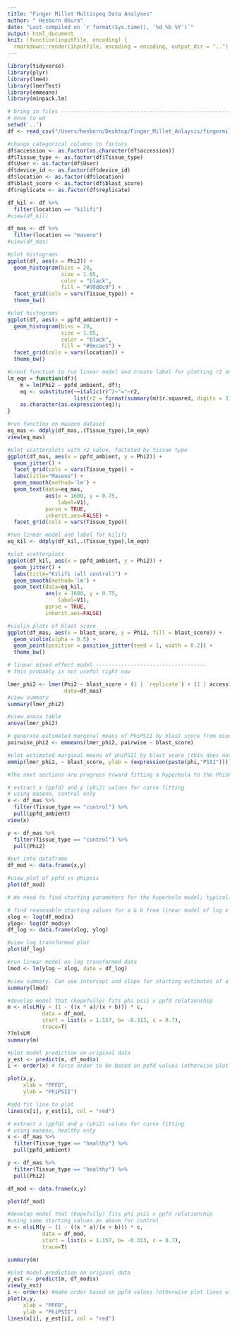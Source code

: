 ```yaml
---
title: "Finger Millet Multispeq Data Analyses"
author: " Hesborn Obura"
date: "Last compiled on `r format(Sys.time(), '%d %b %Y')`"
output: html_document
knit: (function(inputFile, encoding) {
  rmarkdown::render(inputFile, encoding = encoding, output_dir = "..") })
---
```


```r
library(tidyverse)
library(plyr)
library(lme4)
library(lmerTest)
library(emmeans)
library(minpack.lm)
```

```r

# bring in files -----------------------------------------------------------
# move to wd
setwd('..')
df <- read_csv("/Users/hesborn/Desktop/Finger_Millet_Anlaysis/fingermillet_blast/data/cleaned/dataset_combined.csv")

```

```r

#change categorical columns to factors
df$accession <- as.factor(as.character(df$accession))
df$Tissue_type <- as.factor(df$Tissue_type)
df$User <- as.factor(df$User)
df$device_id <- as.factor(df$device_id)
df$location <- as.factor(df$location)
df$blast_score <- as.factor(df$blast_score)
df$replicate <- as.factor(df$replicate)

df_kil <- df %>% 
  filter(location == "kilifi")
#view(df_kil)

df_mas <- df %>% 
  filter(location == "maseno")
#view(df_mas)
```

```r

#plot histograms
ggplot(df, aes(x = Phi2)) + 
  geom_histogram(bins = 20,
                 size = 1.05,
                 color = "black",
                 fill = "#99d8c9") +
  facet_grid(cols = vars(Tissue_type)) +
  theme_bw()


```

```r

#plot histograms
ggplot(df, aes(x = ppfd_ambient)) + 
  geom_histogram(bins = 20,
                 size = 1.05,
                 color = "black",
                 fill = "#9ecae1") +
  facet_grid(cols = vars(location)) +
  theme_bw()


```

```r

#creat function to run linear model and create label for plotting r2 on scatterplots (credit https://stackoverflow.com/questions/19699858/ggplot-adding-regression-line-equation-and-r2-with-facet)
lm_eqn = function(df){
    m = lm(Phi2 ~ ppfd_ambient, df);
    eq <- substitute(~~italic(r)^2~"="~r2, 
                     list(r2 = format(summary(m)$r.squared, digits = 3)))
    as.character(as.expression(eq));                 
}

#run function on maseno dataset
eq_mas <- ddply(df_mas,.(Tissue_type),lm_eqn)
view(eq_mas)

```

```r

#plot scatterplots with r2 value, facteted by tissue type
ggplot(df_mas, aes(x = ppfd_ambient, y = Phi2)) + 
  geom_jitter() +
  facet_grid(cols = vars(Tissue_type)) +
  labs(title="Maseno") +
  geom_smooth(method='lm') +
  geom_text(data=eq_mas, 
            aes(x = 1600, y = 0.75,
                label=V1), 
            parse = TRUE, 
            inherit.aes=FALSE) + 
  facet_grid(cols = vars(Tissue_type))

```

```r

#run linear model and label for kilifi
eq_kil <- ddply(df_kil,.(Tissue_type),lm_eqn)

#plot scatterplots
ggplot(df_kil, aes(x = ppfd_ambient, y = Phi2)) + 
  geom_jitter() +
  labs(title="Kilifi (all control)") +
  geom_smooth(method='lm') +
  geom_text(data=eq_kil, 
            aes(x = 1600, y = 0.75,
                label=V1), 
            parse = TRUE, 
            inherit.aes=FALSE)

```

```r

#violin plots of blast score
ggplot(df_mas, aes(x = blast_score, y = Phi2, fill = blast_score)) +
  geom_violin(alpha = 0.5) +
  geom_point(position = position_jitter(seed = 1, width = 0.2)) +
  theme_bw()

```

```r
# linear mixed effect model -----------------------------------
# this probably is not useful right now

lmer_phi2 <- lmer(Phi2 ~ blast_score + (1 | `replicate`) + (1 | accession),
                  data=df_mas)
#view summary
summary(lmer_phi2)

#view anova table
anova(lmer_phi2)
```

```r
# generate estimated marginal means of PhiPSII by blast score from mixed effect model results.
pairwise_phi2 <- emmeans(lmer_phi2, pairwise ~ blast_score)

#plot estimated marginal means of phiPSII by blast score (this does not include any standard error or variance plotting)
emmip(lmer_phi2, ~ blast_score, ylab = (expression(paste(phi,"PSII"))))

```

```r

#The next sections are progress toward fitting a hyperbola to the PhiSPII / Light intensity relationship in order to account for that relationship in our mixed effect model.

# extract x (ppfd) and y (phi2) values for curve fitting
# using maseno, control only
x <- df_mas %>% 
  filter(Tissue_type == "control") %>% 
  pull(ppfd_ambient)
view(x)

y <- df_mas %>%
  filter(Tissue_type == "control") %>% 
  pull(Phi2)

#put into dataframe
df_mod <- data.frame(x,y)

#view plot of ppfd vs phipsii
plot(df_mod)

```

```r

# We need to find starting parameters for the hyperbola model; typically log transforming the linear relationship of variables should get us close.

# find reasonable starting values for a & b from linear model of log x & y
xlog <- log(df_mod$x)
ylog<- log(df_mod$y)
df_log <- data.frame(xlog, ylog)

#view log transformed plot
plot(df_log) 

```

```r
#run linear model on log transformed data
lmod <- lm(ylog ~ xlog, data = df_log)

#view summary. Can use intercept and slope for starting estimates of a & b in nonlinear model
summary(lmod)

```

```r

#develop model that (hopefully) fits phi psii x ppfd relationship
m <- nlsLM(y ~ (1 - ((x * a)/(x + b))) * c,
           data = df_mod,
           start = list(a = 1.157, b= -0.313, c = 0.7),
           trace=T)
??nlsLM
summary(m)
```

```r

#plot model prediction on original data
y_est <- predict(m, df_mod$x)
i <- order(x) # force order to be based on ppfd values (otherwise plot lines will be a mess)

plot(x,y,
     xlab = "PPFD",
     ylab = "PhiPSII")

#add fit line to plot
lines(x[i], y_est[i], col = "red")

```

```r

# extract x (ppfd) and y (phi2) values for curve fitting
# using maseno, healthy only
x <- df_mas %>% 
  filter(Tissue_type == "healthy") %>% 
  pull(ppfd_ambient)

y <- df_mas %>%
  filter(Tissue_type == "healthy") %>% 
  pull(Phi2)

df_mod <- data.frame(x,y)

plot(df_mod)

```

```r

#develop model that (hopefully) fits phi psii x ppfd relationship
#using same starting values as above for control
m <- nlsLM(y ~ (1 - ((x * a)/(x + b))) * c,
           data = df_mod,
           start = list(a = 1.157, b= -0.313, c = 0.7),
           trace=T)

summary(m)
```

```r

#plot model prediction on original data
y_est <- predict(m, df_mod$x)
view(y_est)
i <- order(x) #make order based on ppfd values (otherwise plot lines will be a mess)
plot(x,y,
     xlab = "PPFD",
     ylab = "PhiPSII")
lines(x[i], y_est[i], col = "red")

```
